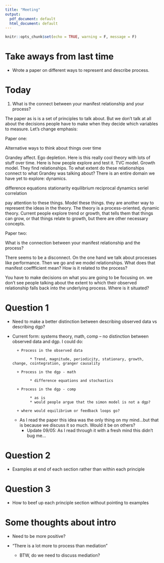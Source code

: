 ```yaml
---
title: "Meeting"
output:
  pdf_document: default
  html_document: default
---
```


```r
knitr::opts_chunk$set(echo = TRUE, warning = F, message = F)
```

# Take aways from last time

* Wrote a paper on different ways to represent and describe process. 

# Today

1) What is the connect between your manifest relationship and your process?

The paper as is is a set of principles to talk about. But we don't talk at all about the decisions people have to make when they decide which variables to measure. Let's change emphasis:

Paper one:

Alternative ways to think about things over time

Grandey affect. Ego depletion. Here is this really cool theory with lots of stuff over time. 
Here is how people explore and test it. TVC model. Growth model. They find relationships. To what extent do these relationships connect to what Grandey was talking about? There is an entire domain we have yet to explore: dynamics.

difference equations
stationarity
equilibrium
reciprocal dynamics
seriel correlation

pay attention to these things. Model these things. they are another way to represent the ideas in the theory. The theory is a process-oriented, dynamic theory. Current people explore trend or growth, that tells them that things can grow, or that things relate to growth, but there are other necessary concepts.

Paper two:

What is the connection between your manifest relationship and the process?

There seems to be a disconnect. On the one hand we talk about processes like performance. Then we go and we model relationships. What does that manifest coeffficient mean? How is it related to the process? 

You have to make decisions on what you are going to be focusing on. we don't see people talking about the extent to which their observed relationship falls back into the underlying process. Where is it situated?


# Question 1

* Need to make a better distinction between describing observed data vs describing dgp?

* Current form: systems theory, math, comp -- no distinction between observed data and dgp. I could do:
        
        + Process in the observed data
        
              * Trend, magnitude, periodicity, stationary, growth, change, cointegration, granger causality
        
        + Process in the dgp - math
        
              * difference equations and stochastics
              
        + Process in the dgp - comp
        
              * as is
              * would people argue that the simon model is not a dgp?
              
        + where would equilibrium or feedback loops go?
    
    + As I read the paper this idea was the only thing on my mind...but that is because we discuss it so much. Would it be on others?
        + Update 09/05: As I read through it with a fresh mind this didn't bug me... 
              
              
# Question 2

* Examples at end of each section rather than within each principle

# Question 3

* How to beef up each principle section without pointing to examples

# Some thoughts about intro

* Need to be more positive?

* "There is a lot more to process than mediation"

    + BTW, do we need to discuss mediation?



